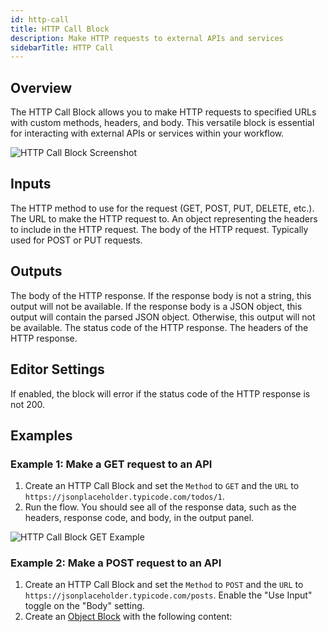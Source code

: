 ```yaml
---
id: http-call
title: HTTP Call Block
description: Make HTTP requests to external APIs and services
sidebarTitle: HTTP Call
---
```


## Overview

The HTTP Call Block allows you to make HTTP requests to specified URLs with custom methods, headers, and body. This versatile block is essential for interacting with external APIs or services within your workflow.

<Frame>
  <img src="./assets/http-call-block.png" alt="HTTP Call Block Screenshot" />
</Frame>

## Inputs

<ParamField path="Method" type="string" default="GET">
  The HTTP method to use for the request (GET, POST, PUT, DELETE, etc.).
</ParamField>

<ParamField path="URL" type="string">
  The URL to make the HTTP request to.
</ParamField>

<ParamField path="Headers" type="object">
  An object representing the headers to include in the HTTP request.
</ParamField>

<ParamField path="Body" type="string">
  The body of the HTTP request. Typically used for POST or PUT requests.
</ParamField>

## Outputs

<ResponseField name="Body" type="string">
  The body of the HTTP response. If the response body is not a string, this output will not be available.
</ResponseField>

<ResponseField name="JSON" type="object">
  If the response body is a JSON object, this output will contain the parsed JSON object. Otherwise, this output will not be available.
</ResponseField>

<ResponseField name="Status Code" type="number">
  The status code of the HTTP response.
</ResponseField>

<ResponseField name="Headers" type="object">
  The headers of the HTTP response.
</ResponseField>

## Editor Settings

<ParamField path="Error on non-200 status code" type="boolean" default={true}>
  If enabled, the block will error if the status code of the HTTP response is not 200.
</ParamField>

## Examples

### Example 1: Make a GET request to an API

1. Create an HTTP Call Block and set the `Method` to `GET` and the `URL` to `https://jsonplaceholder.typicode.com/todos/1`.
2. Run the flow. You should see all of the response data, such as the headers, response code, and body, in the output panel.

<Frame>
  <img src="./assets/http-call-block-example-01.png" alt="HTTP Call Block GET Example" />
</Frame>

### Example 2: Make a POST request to an API

1. Create an HTTP Call Block and set the `Method` to `POST` and the `URL` to `https://jsonplaceholder.typicode.com/posts`. Enable the "Use Input" toggle on the "Body" setting.
2. Create an [Object Block](/block-reference/data/object) with the following content:

